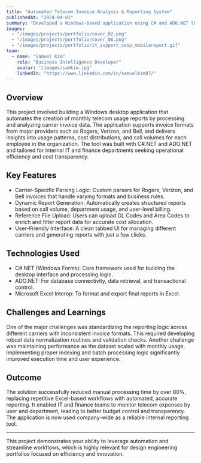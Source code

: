```yaml
---
title: "Automated Telecom Invoice Analysis & Reporting System"
publishedAt: "2024-04-01"
summary: "Developed a Windows-based application using C# and ADO.NET that automates the generation of monthly telecom usage reports by analyzing invoice data from carriers like Rogers, Verizon, and Bell."
images:
  - "/images/projects/portfolio/cover_02.png"
  - "/images/projects/portfolio/cover_06.png"
  - "/images/projects/portfolio/it_support_coop_mobilereport.gif"
team:
  - name: "Samuel Kim"
    role: "Business Intelligence Developer"
    avatar: "/images/samkim.jpg"
    linkedIn: "https://www.linkedin.com/in/samuelkim87/"
---
```


## Overview

This project involved building a Windows desktop application that automates the creation of monthly telecom usage reports by processing and analyzing carrier invoice data. The application supports invoice formats from major providers such as Rogers, Verizon, and Bell, and delivers insights into usage patterns, cost distributions, and call volumes for each employee in the organization. The tool was built with C#.NET and ADO.NET and tailored for internal IT and finance departments seeking operational efficiency and cost transparency.

## Key Features

- Carrier-Specific Parsing Logic: Custom parsers for Rogers, Verizon, and Bell invoices that handle varying formats and business rules.
- Dynamic Report Generation: Automatically creates structured reports based on call volume, department usage, and user-level billing.
- Reference File Upload: Users can upload GL Codes and Area Codes to enrich and filter report data for accurate cost allocation.
- User-Friendly Interface: A clean tabbed UI for managing different carriers and generating reports with just a few clicks.

## Technologies Used

- C#.NET (Windows Forms): Core framework used for building the desktop interface and processing logic.
- ADO.NET: For database connectivity, data retrieval, and transactional control.
- Microsoft Excel Interop: To format and export final reports in Excel.

## Challenges and Learnings

One of the major challenges was standardizing the reporting logic across different carriers with inconsistent invoice formats. This required developing robust data normalization routines and validation checks. Another challenge was maintaining performance as the dataset scaled with monthly usage. Implementing proper indexing and batch processing logic significantly improved execution time and user experience.

## Outcome

The solution successfully reduced manual processing time by over 80%, replacing repetitive Excel-based workflows with automated, accurate reporting. It enabled IT and finance teams to monitor telecom expenses by user and department, leading to better budget control and transparency. The application is now used company-wide as a reliable internal reporting tool.

---

This project demonstrates your ability to leverage automation and streamline workflows, which is highly relevant for design engineering portfolios focused on efficiency and innovation.

